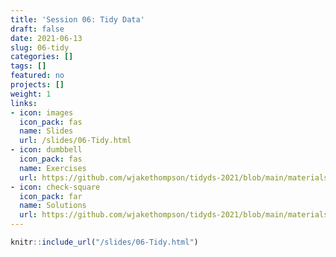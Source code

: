 ```yaml
---
title: 'Session 06: Tidy Data'
draft: false
date: 2021-06-13
slug: 06-tidy
categories: []
tags: []
featured: no
projects: []
weight: 1
links:
- icon: images
  icon_pack: fas
  name: Slides
  url: /slides/06-Tidy.html
- icon: dumbbell
  icon_pack: fas
  name: Exercises
  url: https://github.com/wjakethompson/tidyds-2021/blob/main/materials/exercises/06-tidy.Rmd
- icon: check-square
  icon_pack: far
  name: Solutions
  url: https://github.com/wjakethompson/tidyds-2021/blob/main/materials/solutions/06-tidy-solutions.Rmd
---
```


```r
knitr::include_url("/slides/06-Tidy.html")
```
